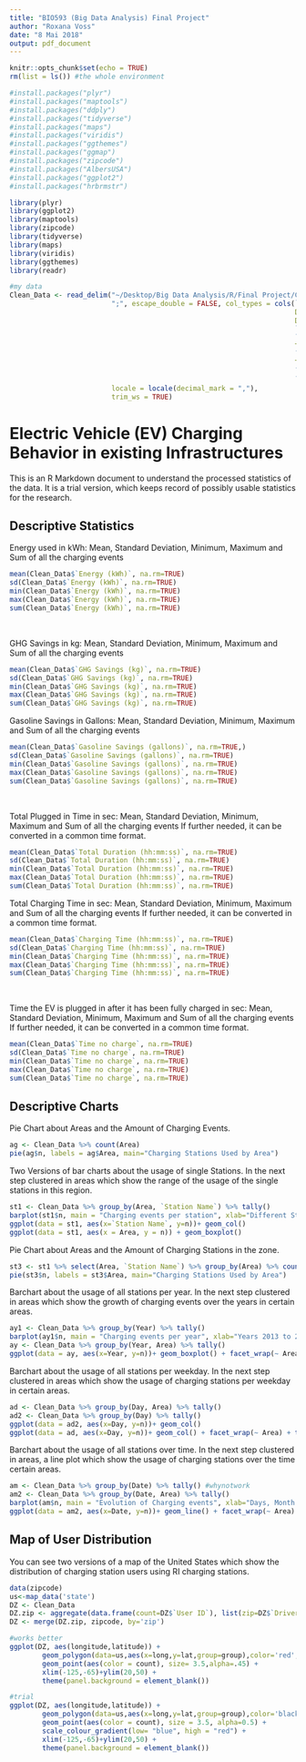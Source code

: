 ---
title: "BIO593 (Big Data Analysis) Final Project"
author: "Roxana Voss"
date: "8 Mai 2018"
output: pdf_document
---

```{r setup, include=FALSE}
knitr::opts_chunk$set(echo = TRUE)
rm(list = ls()) #the whole environment

#install.packages("plyr")
#install.packages("maptools")
#install.packages("ddply")
#install.packages("tidyverse")
#install.packages("maps")
#install.packages("viridis")
#install.packages("ggthemes")
#install.packages("ggmap")
#install.packages("zipcode")
#install.packages("AlbersUSA")
#install.packages("ggplot2")
#install.packages("hrbrmstr")

library(plyr)
library(ggplot2)
library(maptools)
library(zipcode)
library(tidyverse)
library(maps)
library(viridis)
library(ggthemes)
library(readr)

#my data
Clean_Data <- read_delim("~/Desktop/Big Data Analysis/R/Final Project/Clean_Data.csv", 
                         ";", escape_double = FALSE, col_types = cols(`Charging Time (hh:mm:ss)` = col_time(format = "%H:%M:%S"), 
                                                                      Date = col_date(format = "%d.%m.%Y"), 
                                                                      Date_1 = col_date(format = "%d.%m.%Y"), 
                                                                      `End Date` = col_datetime(format = "%d.%m.%Y %H:%M:%S"), 
                                                                      `Energy (kWh)` = col_double(), `Start Date` = col_datetime(format = "%d.%m.%Y %H:%M:%S"), 
                                                                      Time = col_time(format = "%H:%M:%S"), 
                                                                      `Time no charge` = col_time(format = "%H:%M:%S"), 
                                                                      Time_1 = col_time(format = "%H:%M:%S"), 
                                                                      `Total Duration (hh:mm:ss)` = col_time(format = "%H:%M:%S"), 
                                                                      `Transaction Date (Pacific Time)` = col_datetime(format = "%d.%m.%Y %H:%M:%S")), 
                         locale = locale(decimal_mark = ","), 
                         trim_ws = TRUE)

```

# Electric Vehicle (EV) Charging Behavior in existing Infrastructures

This is an R Markdown document to understand the processed statistics of the data.
It is a trial version, which keeps record of possibly usable statistics for the research. 

## Descriptive Statistics


Energy used in kWh: Mean, Standard Deviation, Minimum, Maximum and Sum of all the charging events

```{r Energy}
mean(Clean_Data$`Energy (kWh)`, na.rm=TRUE)
sd(Clean_Data$`Energy (kWh)`, na.rm=TRUE)
min(Clean_Data$`Energy (kWh)`, na.rm=TRUE)
max(Clean_Data$`Energy (kWh)`, na.rm=TRUE)
sum(Clean_Data$`Energy (kWh)`, na.rm=TRUE)
```

\  

GHG Savings in kg: Mean, Standard Deviation, Minimum, Maximum and Sum of all the charging events

```{r GHG}
mean(Clean_Data$`GHG Savings (kg)`, na.rm=TRUE)
sd(Clean_Data$`GHG Savings (kg)`, na.rm=TRUE)
min(Clean_Data$`GHG Savings (kg)`, na.rm=TRUE)
max(Clean_Data$`GHG Savings (kg)`, na.rm=TRUE)
sum(Clean_Data$`GHG Savings (kg)`, na.rm=TRUE)
```

 \newpage

Gasoline Savings in Gallons: Mean, Standard Deviation, Minimum, Maximum and Sum of all the charging events

```{r Gas}
mean(Clean_Data$`Gasoline Savings (gallons)`, na.rm=TRUE,)
sd(Clean_Data$`Gasoline Savings (gallons)`, na.rm=TRUE)
min(Clean_Data$`Gasoline Savings (gallons)`, na.rm=TRUE)
max(Clean_Data$`Gasoline Savings (gallons)`, na.rm=TRUE)
sum(Clean_Data$`Gasoline Savings (gallons)`, na.rm=TRUE)
```
\  

Total Plugged in Time in sec: Mean, Standard Deviation, Minimum, Maximum and Sum of all the charging events
If further needed, it can be converted in a common time format.

```{r TT}
mean(Clean_Data$`Total Duration (hh:mm:ss)`, na.rm=TRUE)
sd(Clean_Data$`Total Duration (hh:mm:ss)`, na.rm=TRUE)
min(Clean_Data$`Total Duration (hh:mm:ss)`, na.rm=TRUE)
max(Clean_Data$`Total Duration (hh:mm:ss)`, na.rm=TRUE)
sum(Clean_Data$`Total Duration (hh:mm:ss)`, na.rm=TRUE)

```

 \newpage

Total Charging Time in sec: Mean, Standard Deviation, Minimum, Maximum and Sum of all the charging events
If further needed, it can be converted in a common time format.

```{r CT}
mean(Clean_Data$`Charging Time (hh:mm:ss)`, na.rm=TRUE)
sd(Clean_Data$`Charging Time (hh:mm:ss)`, na.rm=TRUE)
min(Clean_Data$`Charging Time (hh:mm:ss)`, na.rm=TRUE)
max(Clean_Data$`Charging Time (hh:mm:ss)`, na.rm=TRUE)
sum(Clean_Data$`Charging Time (hh:mm:ss)`, na.rm=TRUE)

```

\  

Time the EV is plugged in after it has been fully charged in sec: Mean, Standard Deviation, Minimum, Maximum and Sum of all the charging events
If further needed, it can be converted in a common time format.

```{r NC}
mean(Clean_Data$`Time no charge`, na.rm=TRUE)
sd(Clean_Data$`Time no charge`, na.rm=TRUE)
min(Clean_Data$`Time no charge`, na.rm=TRUE)
max(Clean_Data$`Time no charge`, na.rm=TRUE)
sum(Clean_Data$`Time no charge`, na.rm=TRUE)

```
 \newpage


## Descriptive Charts

Pie Chart about Areas and the Amount of Charging Events.

```{r Area, echo=FALSE}
ag <- Clean_Data %>% count(Area)
pie(ag$n, labels = ag$Area, main="Charging Stations Used by Area")
```


 \newpage

Two Versions of bar charts about the usage of single Stations.
In the next step clustered in areas which show the range of the usage of the single stations in this region.

```{r Stations, echo=FALSE}
st1 <- Clean_Data %>% group_by(Area, `Station Name`) %>% tally()
barplot(st1$n, main = "Charging events per station", xlab="Different Stations")
ggplot(data = st1, aes(x=`Station Name`, y=n))+ geom_col()
ggplot(data = st1, aes(x = Area, y = n)) + geom_boxplot()
```

 \newpage
Pie Chart about Areas and the Amount of Charging Stations in the zone.

```{r sz, echo=FALSE}
st3 <- st1 %>% select(Area, `Station Name`) %>% group_by(Area) %>% count(Area)
pie(st3$n, labels = st3$Area, main="Charging Stations Used by Area")
```

 \newpage
Barchart about the usage of all stations per year.
In the next step clustered in areas which show the growth of charging events over the years in certain areas.

```{r Yearly, echo=FALSE}
ay1 <- Clean_Data %>% group_by(Year) %>% tally()
barplot(ay1$n, main = "Charging events per year", xlab="Years 2013 to 2017")
ay <- Clean_Data %>% group_by(Year, Area) %>% tally()
ggplot(data = ay, aes(x=Year, y=n))+ geom_boxplot() + facet_wrap(~ Area) + theme_bw()

```

 \newpage
Barchart about the usage of all stations per weekday.
In the next step clustered in areas which show the usage of charging stations per weekday in certain areas.

```{r wd, echo=FALSE}
ad <- Clean_Data %>% group_by(Day, Area) %>% tally()
ad2 <- Clean_Data %>% group_by(Day) %>% tally()
ggplot(data = ad2, aes(x=Day, y=n))+ geom_col()
ggplot(data = ad, aes(x=Day, y=n))+ geom_col() + facet_wrap(~ Area) + theme_bw()

```

 \newpage
Barchart about the usage of all stations over time.
In the next step clustered in areas, a line plot which show the usage of charging stations over the time certain areas.

```{r am, echo=FALSE}
am <- Clean_Data %>% group_by(Date) %>% tally() #whynotwork
am2 <- Clean_Data %>% group_by(Date, Area) %>% tally()
barplot(am$n, main = "Evolution of Charging events", xlab="Days, Month and Years")
ggplot(data = am2, aes(x=Date, y=n))+ geom_line() + facet_wrap(~ Area) + theme_bw()

```
 \newpage

## Map of User Distribution 

You can see two versions of a map of the United States which show the distribution of charging station users using RI charging stations.
```{r map, echo=FALSE}
data(zipcode)
us<-map_data('state')
DZ <- Clean_Data
DZ.zip <- aggregate(data.frame(count=DZ$`User ID`), list(zip=DZ$`Driver Postal Code`), length)
DZ <- merge(DZ.zip, zipcode, by='zip')

#works better
ggplot(DZ, aes(longitude,latitude)) +
        geom_polygon(data=us,aes(x=long,y=lat,group=group),color='red',fill=NA,alpha=.35)+
        geom_point(aes(color = count), size= 3.5,alpha=.45) +
        xlim(-125,-65)+ylim(20,50) +
        theme(panel.background = element_blank())

#trial
ggplot(DZ, aes(longitude,latitude)) +
        geom_polygon(data=us,aes(x=long,y=lat,group=group),color='black',fill=NA,alpha=.35)+
        geom_point(aes(color = count), size = 3.5, alpha=0.5) + 
        scale_colour_gradient(low= "blue", high = "red") +
        xlim(-125,-65)+ylim(20,50) +
        theme(panel.background = element_blank())
```